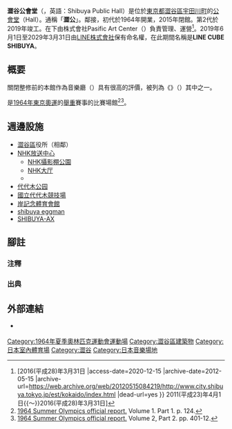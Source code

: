 {{Infobox venue
| name = LINE CUBE SHIBUYA<br />澀谷公會堂<br /><small>（{{lang|ja|渋谷公会堂}}）
| image = [[File:Shibuya_Public_Hall_191229a.jpg|270px]]
| image_caption = 澀谷公會堂<br />（2019年12月29日拍攝）
| 地圖 = {{maplink2|frame=yes|plain=yes|type=point|zoom=13|frame-align=center|frame-width=250}}
| 通稱 = LINE CUBE SHIBUYA
| fullname = 澀谷公會堂<br />（{{lang|ja|渋谷公会堂}}）<ref name="渋公条例">{{Cite web |url=https://www.city.shibuya.tokyo.jp/reiki_int/reiki_honbun/g114RG00000214.html |title=渋谷公会堂条例 |access-date=2020-12-15 |archive-date=2022-01-08 |archive-url=https://web.archive.org/web/20220108025326/https://www.city.shibuya.tokyo.jp/reiki_int/reiki_honbun/g114RG00000214.html |dead-url=no }}</ref>
| built = 2019年5月
| opened = 2019年10月13日
| 開館公演 = [[Perfume|Perfume]]
| closed = <!--僅限已閉館-->
| 容納人數 = 1,956
| capacity = 1樓 1,180席<br />2樓 424席<br />3樓 352席
| surface = 9,712.89
| 設備 = {{link-ja|樂池|Orchestra pit}}、照明、[[鋼琴|鋼琴]]、音響設備、投影設備
| currentuse = 舉辦音樂會、各類活動
| operator = [[澀谷區|澀谷區]]<br />（指定管理者：澀谷公會堂企劃團隊（[[Amuse|株式會社Amuse]]、[[LINE_(公司)|LINE株式會社]]、株式會社Pasific Art Center））
| country = [[東京都|東京都]]澀谷區[[宇田川町|宇田川町]] 1番1號
| 緯度度 = 35 | 緯度分 = 39 | 緯度秒 = 51.55 | N(北緯)以及S(南緯) = N 
| 經度度 = 139 |經度分 = 41 | 經度秒 = 51.91 | E(東經)以及W(西經) = E
| 地圖國家代碼 = JP
| 郵遞區號 = 150-0042
| 最近車站 = [[澀谷站|澀谷站]]
| website = [https://linecubeshibuya.com/ LINE CUBE SHIBUYA（渋谷公会堂）]
| 設計 = [[日本設計|日本設計]]}}

{{Infobox venue
| name = 澀谷公會堂（初代）
| 英文名稱 = Shibuya Public  Hall 
| image = [[File:CC-Lemon-Hall-Shibuya-02.jpg|270px]]
| image_caption = 澀谷C.C.Lemon Hall（澀谷公會堂）<br />（{{lang|ja|渋谷C.C.Lemonホール（渋谷公会堂）}}）
| fullname = 澀谷公會堂<br />（{{lang|ja|渋谷公会堂}}）<ref name="渋公条例"/>
| former names = 澀谷C.C.Lemon Hall<br />（{{lang|ja|渋谷C.C.Lemonホール}}）<br />（[[2006年|2006年]]10月 - [[2011年|2011年]]9月）
| built = 1964
| opened = 1965年2月
| closed = 2015年10月4日
| 最終公演 = [[澤田研二|澤田研二]]
| 容納人數 = 2,084<ref group="注">2005年改裝前的定員為2,318人（1樓席: 1,352人、2樓席: 966人）。</ref>
| capacity = 1樓 1,235席<br />2樓 849席
| surface = 8150,53
| 設備 = 樂池、照明、鋼琴、音響設備、投影設備
| currentuse = 舉辦音樂會、各類活動
| operator = [[澀谷區|澀谷區]]（指定管理者：株式會社Pasific Art Center）
| country = [[東京都|東京都]]澀谷區[[宇田川町|宇田川町]] 1番1號
| 郵遞區號 = 150-0042
}}
{{japanese|japanese=渋谷公会堂|kana=しぶやこうかいどう|romaji=Shibuya Kōkaidō}}

'''澀谷公會堂'''（{{jpn|j='''渋谷公会堂'''|hg=しぶやこうかいどう|rm=Shibuya Kokaido}}，英語：Shibuya Public Hall）是位於[[東京都|東京都]][[澀谷區|澀谷區]][[宇田川町|宇田川町]]的[[公會堂|公會堂]]（Hall）。通稱「'''澀公'''」。鄰接{{link-ja|澀谷區役所|渋谷区役所}}，初代於1964年開業，2015年閉館。第2代於2019年竣工。在{{link-ja|指定管理者制度}}下由株式會社Pasific Art Center（{{lang|ja|株式会社パシフィックアートセンター}}）負責管理、運營<ref>[{{Cite web |url=http://www.city.shibuya.tokyo.jp/est/kokaido/index.html |title=2011(平成23)年4月1日{{～}}2016(平成28)年3月31日 |access-date=2020-12-15 |archive-date=2012-05-15 |archive-url=https://web.archive.org/web/20120515084219/http://www.city.shibuya.tokyo.jp/est/kokaido/index.html |dead-url=yes }} 2011(平成23)年4月1日{{～}}2016(平成28)年3月31日]</ref>。2019年6月1日至2029年3月31日由[[LINE_(公司)|LINE株式會社]]保有命名權，在此期間名稱是'''LINE CUBE SHIBUYA'''。

== 概要 ==
關閉整修前的本館作為音樂廳（{{lang-ja|音楽堂}}）具有很高的評價，被{{link-ja|日本音響家協會|日本音響家協会}}列為《{{link-ja|音響家選出的100大優良音樂廳}}》（{{lang|ja|音響家が選ぶ優良ホール100選}}）其中之一。

是[[1964年夏季奧林匹克運動會|1964年東京奧運]]的[[1964年夏季奧林匹克運動會舉重比賽|舉重]]賽事的比賽場館<ref>[http://www.la84foundation.org/6oic/OfficialReports/1964/or1964v1pt1.pdf 1964 Summer Olympics official report.] {{Wayback|url=http://www.la84foundation.org/6oic/OfficialReports/1964/or1964v1pt1.pdf |date=20100707162648 }} Volume 1. Part 1. p. 124.</ref><ref>[http://www.la84foundation.org/6oic/OfficialReports/1964/or1964v2pt2.pdf 1964 Summer Olympics official report.] {{Wayback|url=http://www.la84foundation.org/6oic/OfficialReports/1964/or1964v2pt2.pdf |date=20100615232920 }} Volume 2, Part 2. pp. 401-12.</ref>。

== 週邊設施 ==
* [[澀谷區|澀谷區]]役所（相鄰）
* [[NHK放送中心|NHK放送中心]]
** [[NHK攝影棚公園|NHK攝影棚公園]]
** [[NHK大厅|NHK大厅]]
** {{lang|ja|[[みんなの広場ふれあいホール|みんなの広場ふれあいホール]]}}
* [[代代木公园|代代木公园]]
* [[國立代代木競技場|國立代代木競技場]]
* [[岸記念體育會館|岸記念體育會館]]
* [[shibuya_eggman|shibuya eggman]]
* [[SHIBUYA-AX|SHIBUYA-AX]]

== 腳註 ==
{{腳註幫助}}
=== 注釋 ===
{{Reflist|group="注"}}
=== 出典 ===
{{Reflist}}

== 外部連結 ==
* {{Official|http://shibuko.com/}} {{ja}}

{{DEFAULTSORT:Shibuya Kokaido}}
[[Category:1964年夏季奧林匹克運動會運動場|Category:1964年夏季奧林匹克運動會運動場]]
[[Category:澀谷區建築物|Category:澀谷區建築物]]
[[Category:日本室內體育場|Category:日本室內體育場]]
[[Category:澀谷|Category:澀谷]]
[[Category:日本音樂場地|Category:日本音樂場地]]